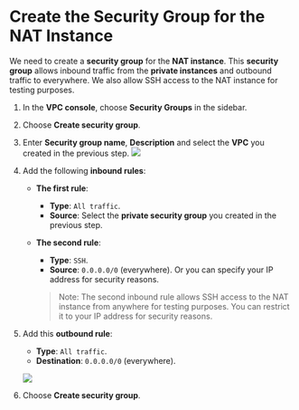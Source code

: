 # Create the Security Group for the NAT Instance

We need to create a **security group** for the **NAT instance**. This **security group** allows inbound traffic from the **private instances** and outbound traffic to everywhere.
We also allow SSH access to the NAT instance for testing purposes.

1. In the **VPC console**, choose **Security Groups** in the sidebar.
2. Choose **Create security group**.
3. Enter **Security group name**, **Description** and select the **VPC** you created in the previous step.
    ![](/images/eni-and-use-cases/security-group-9.png)
    
4. Add the following **inbound rules**:
    - **The first rule**:
        - **Type**: `All traffic`. 
        - **Source**: Select the **private security group** you created in the previous step.
    
    - **The second rule**:
        - **Type**: `SSH`. 
        - **Source**: `0.0.0.0/0` (everywhere). Or you can specify your IP address for security reasons.

        > Note: The second inbound rule allows SSH access to the NAT instance from anywhere for testing purposes. You can restrict it to your IP address for security reasons.

5. Add this **outbound rule**:
    - **Type**: `All traffic`.
    - **Destination**: `0.0.0.0/0` (everywhere).
        
    ![](/images/eni-and-use-cases/nat-sg-2.png)

6. Choose **Create security group**.

